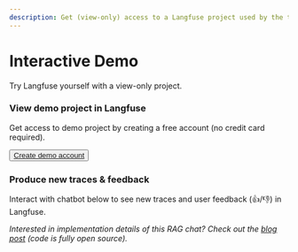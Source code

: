 ```yaml
---
description: Get (view-only) access to a Langfuse project used by the team to improve the docs Q&A chatbot.
---
```


# Interactive Demo


Try Langfuse yourself with a view-only project.

<Steps>

### View demo project in Langfuse

Get access to demo project by creating a free account (no credit card required).

<Button asChild className="mt-3">
  <a href="https://cloud.langfuse.com/auth/sign-up" target="_blank">
    Create demo account
  </a>
</Button>

### Produce new traces & feedback

Interact with chatbot below to see new traces and user feedback (👍/👎) in Langfuse.


<div className="p-2 rounded-xl mt-8 bg-gradient-to-tr from-green-300 via-blue-500 to-purple-600">
  <Chat className="h-[40rem] my-0 bg-background/90" />
</div>

_Interested in implementation details of this RAG chat? Check out the [blog post](/blog/qa-chatbot-for-langfuse-docs) (code is fully open source)._

</Steps>
